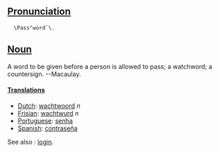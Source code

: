 ==[[Pronunciation]]==
   \Pass"word`\.

==[[Noun]]==
A word to be given before a person is allowed to pass; a watchword; a countersign. --Macaulay.

====[[Translation]]s====

*[[Dutch]]: [[wachtwoord]] ''n''
*[[Frisian]]: [[wachtwurd]] ''n''
*[[Portuguese]]: [[senha]]
*[[Spanish]]: [[contraseña]]


See also : [[login]].
